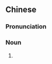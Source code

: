 {{also|果料儿}}
==Chinese==
{{zh-forms|s=果料儿|type=21}}

===Pronunciation===
{{zh-pron
|m=guǒliàor
|c=gwo2 liu6-2 ji4
|cat=n
}}

===Noun===
{{zh-noun}}

# {{zh-erhua form of}}